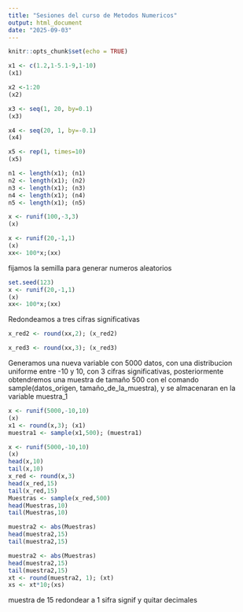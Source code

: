 ---
title: "Sesiones del curso de Metodos Numericos"
output: html_document
date: "2025-09-03"
---

```{r setup, include=FALSE}
knitr::opts_chunk$set(echo = TRUE)
```


```{r }
x1 <- c(1.2,1-5.1-9,1-10)
(x1)
```


```{r}
x2 <-1:20
(x2)
```

```{r}
x3 <- seq(1, 20, by=0.1)
(x3)
```

```{r}
x4 <- seq(20, 1, by=-0.1)
(x4)
```

```{r}
x5 <- rep(1, times=10)
(x5)
```

```{r}
n1 <- length(x1); (n1)
n2 <- length(x1); (n2)
n3 <- length(x1); (n3)
n4 <- length(x1); (n4)
n5 <- length(x1); (n5)
```

```{r}
x <- runif(100,-3,3)
(x)

```

```{r}
x <- runif(20,-1,1)
(x)
xx<- 100*x;(xx)
```
fijamos la semilla para 
generar numeros aleatorios
```{r}
set.seed(123)
x <- runif(20,-1,1)
(x)
xx<- 100*x;(xx)
```
Redondeamos a tres cifras 
significativas
```{r}
x_red2 <- round(xx,2); (x_red2)
```

```{r}
x_red3 <- round(xx,3); (x_red3)
```
Generamos una nueva variable con 5000
datos, con una distribucion uniforme
entre -10 y 10,  con 3 cifras
significativas, posteriormente
obtendremos una muestra de tamaño 500 
con el comando 
sample(datos_origen, tamaño_de_la_muestra),
y se almacenaran en la variable muestra_1
```{r}
x <- runif(5000,-10,10)
(x)
x1 <- round(x,3); (x1)
muestra1 <- sample(x1,500); (muestra1)

```

```{r}
x <- runif(5000,-10,10)
(x)
head(x,10)
tail(x,10)
x_red <- round(x,3)
head(x_red,15)
tail(x_red,15)
Muestras <- sample(x_red,500)
head(Muestras,10)
tail(Muestras,10)

```

```{r}
muestra2 <- abs(Muestras)
head(muestra2,15)
tail(muestra2,15)
```

```{r}
muestra2 <- abs(Muestras)
head(muestra2,15)
tail(muestra2,15)
xt <- round(muestra2, 1); (xt)
xs <- xt*10;(xs)  
```

muestra de 15 redondear a 1 sifra signif y quitar decimales


